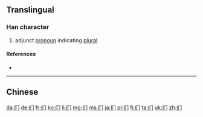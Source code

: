 {{also|們}}
==Translingual==
{{stroke order|type=animate}}
{{stroke order|strokes=5}}

===Han character===
{{Han char|rn=9|rad=人|as=03|sn=5|four=2722|canj=人中尸 (OLS)|ids=⿰[[亻]][[门]]}}

# adjunct [[pronoun]] indicating [[plural]]

====References====
* {{Han ref|kx=0094.051|hdz=10115.040|uh=4EEC|ud=20204}}

----

==Chinese==
{{zh-see|們}}

[[da:们]]
[[de:们]]
[[fr:们]]
[[ko:们]]
[[li:们]]
[[mg:们]]
[[ms:们]]
[[ja:们]]
[[pl:们]]
[[fi:们]]
[[ta:们]]
[[uk:们]]
[[zh:们]]